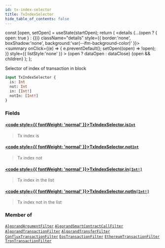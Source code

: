 ```yaml
---
id: tx-index-selector
title: TxIndexSelector
hide_table_of_contents: false
---
```







  const [open, setOpen] = useState(startOpen);
  return (
    <details {...(open ? { open: true } : {})} className="details" style={{ border:'none', boxShadow:'none', background:'var(--ifm-background-color)' }}>
      <summary
        onClick={(e) => {
          e.preventDefault();
          setOpen((open) => !open);
        }}
        style={{ listStyle:'none' }}
      >
      {open ? dataOpen : dataClose}
      </summary>
      {open && children}
    </details>
  );
};








Selector of index of transaction in block


```graphql
input TxIndexSelector {
  is: Int
  not: Int
  in: [Int!]
  notIn: [Int!]
}
```




### Fields

#### [<code style={{ fontWeight: 'normal' }}>TxIndexSelector.<b>is</b></code>](#)<Bullet />[`Int`](/docs/graphql-reference/scalars/int) <Badge class="badge badge--secondary" text="scalar"/> 
> 
> 
> Tx index is
> 

#### [<code style={{ fontWeight: 'normal' }}>TxIndexSelector.<b>not</b></code>](#)<Bullet />[`Int`](/docs/graphql-reference/scalars/int) <Badge class="badge badge--secondary" text="scalar"/> 
> 
> 
> Tx index not
> 

#### [<code style={{ fontWeight: 'normal' }}>TxIndexSelector.<b>in</b></code>](#)<Bullet />[`[Int!]`](/docs/graphql-reference/scalars/int) <Badge class="badge badge--secondary" text="list"/> <Badge class="badge badge--secondary" text="scalar"/> 
> 
> 
> Tx index in the list
> 

#### [<code style={{ fontWeight: 'normal' }}>TxIndexSelector.<b>notIn</b></code>](#)<Bullet />[`[Int!]`](/docs/graphql-reference/scalars/int) <Badge class="badge badge--secondary" text="list"/> <Badge class="badge badge--secondary" text="scalar"/> 
> 
> 
> Tx index not in the list
> 



### Member of

[`AlgorandArgumentFilter`](/docs/graphql-reference/inputs/algorand-argument-filter)  <Badge class="secondary" text="input"/><Bullet />[`AlgorandSmartContractCallFilter`](/docs/graphql-reference/inputs/algorand-smart-contract-call-filter)  <Badge class="secondary" text="input"/><Bullet />[`AlgorandTransactionFilter`](/docs/graphql-reference/inputs/algorand-transaction-filter)  <Badge class="secondary" text="input"/><Bullet />[`AlgorandTransferFilter`](/docs/graphql-reference/inputs/algorand-transfer-filter)  <Badge class="secondary" text="input"/><Bullet />[`ConfluxTransactionFilter`](/docs/graphql-reference/inputs/conflux-transaction-filter)  <Badge class="secondary" text="input"/><Bullet />[`EosTransactionFilter`](/docs/graphql-reference/inputs/eos-transaction-filter)  <Badge class="secondary" text="input"/><Bullet />[`EthereumTransactionFilter`](/docs/graphql-reference/inputs/ethereum-transaction-filter)  <Badge class="secondary" text="input"/><Bullet />[`TronTransactionFilter`](/docs/graphql-reference/inputs/tron-transaction-filter)  <Badge class="secondary" text="input"/>

